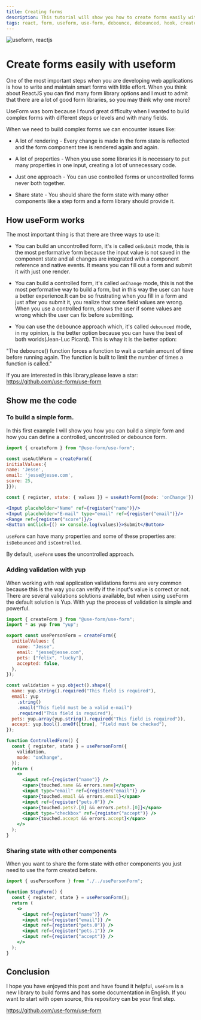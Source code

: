 ```yaml
---
title: Creating forms
description: This tutorial will show you how to create forms easily with useform.
tags: react, form, useform, use-form, debounce, debounced, hook, create, creating-a-form
---
```


![useform, reactjs](https://res.cloudinary.com/practicaldev/image/fetch/s--SOHJ-nn6--/c_imagga_scale,f_auto,fl_progressive,h_420,q_auto,w_1000/https://dev-to-uploads.s3.amazonaws.com/i/a0qtwoo6xz02au5p958w.png)

# Create forms easily with useform

One of the most important steps when you are developing web applications is how to write and maintain smart forms with little effort.
When you think about ReactJS you can find many form library options and I must to admit that there are a lot of good form libraries, so you may think why one more?

UseForm was born because I found great difficulty when I wanted to build complex forms with different steps or levels and with many fields.

When we need to build complex forms we can encounter issues like:

- A lot of rendering - Every change is made in the form state is reflected and the form component tree is rendered again and again.

- A lot of properties - When you use some libraries it is necessary to put many properties in one input, creating a lot of unnecessary code.

- Just one approach - You can use controlled forms or uncontrolled forms never both together.

- Share state - You should share the form state with many other components like a step form and a form library should provide it.

## How useForm works

The most important thing is that there are three ways to use it:

- You can build an uncontrolled form, it's is called `onSubmit` mode, this is the most performative form because the input value is not saved in the component state and all changes are integrated with a component reference and native events. It means you can fill out a form and submit it with just one render.

- You can build a controlled form, it's called `onChange` mode, this is not the most performative way to build a form, but in this way the user can have a better experience.It can be so frustrating when you fill in a form and just after you submit it, you realize that some field values are wrong. When you use a controlled form, shows the user if some values are wrong which the user can fix before submitting.

- You can use the debounce approach which, it's called `debounced` mode, in my opinion, is the better option because you can have the best of both worlds(Jean-Luc Picard). This is whay it is the better option:

"The debounce() function forces a function to wait a certain amount of time before running again. The function is built to limit the number of times a function is called."

If you are interested in this library,please leave a star: https://github.com/use-form/use-form

## Show me the code

### To build a simple form.

In this first example I will show you how you can build a simple form and how you can define a controlled, uncontrolled or debounce form.

```jsx
import { createForm } from "@use-form/use-form";

const useAuthForm = createForm({
initialValues:{
name: 'Jesse',
email: 'jesse@jesse.com',
score: 25,
}});

const { register, state: { values }} = useAuthForm({mode: 'onChange'});

<Input placeholder="Name" ref={register("name")}/>
<Input placeholder="E-mail" type="email" ref={register("email")}/>
<Range ref={register("score")}/>
<Button onClick={() => console.log(values)}>Submit</Button>
```

`useForm` can have many properties and some of these properties are: `isDebounced` and `isControlled`.

By default, `useForm` uses the uncontrolled approach.

### Adding validation with yup

When working with real application validations forms are very common because this is the way you can verify if the input's value is correct or not. There are several validations solutions available, but when using useForm the default solution is Yup. With yup the process of validation is simple and powerful.

```jsx
import { createForm } from "@use-form/use-form";
import * as yup from "yup";

export const usePersonForm = createForm({
  initialValues: {
    name: "Jesse",
    email: "jesse@jesse.com",
    pets: ["felix", "lucky"],
    accepted: false,
  },
});

const validation = yup.object().shape({
  name: yup.string().required("This field is required"),
  email: yup
    .string()
    .email("This field must be a valid e-mail")
    .required("This field is required"),
  pets: yup.array(yup.string().required("This field is required")),
  accept: yup.bool().oneOf([true], "Field must be checked"),
});

function ControlledForm() {
  const { register, state } = usePersonForm({
    validation,
    mode: "onChange",
  });
  return (
    <>
      <input ref={register("name")} />
      <span>{touched.name && errors.name}</span>
      <input type="email" ref={register("email")} />
      <span>{touched.email && errors.email}</span>
      <input ref={register("pets.0")} />
      <span>{touched.pets?.[0] && errors.pets?.[0]}</span>
      <input type="checkbox" ref={register("accept")} />
      <span>{touched.accept && errors.accept}</span>
    </>
  );
}
```

### Sharing state with other components

When you want to share the form state with other components you just need to use the form created before.

```jsx
import { usePersonForm } from "./../usePersonForm";

function StepForm() {
  const { register, state } = usePersonForm();
  return (
    <>
      <input ref={register("name")} />
      <input ref={register("email")} />
      <input ref={register("pets.0")} />
      <input ref={register("pets.1")} />
      <input ref={register("accept")} />
    </>
  );
}
```

## Conclusion

I hope you have enjoyed this post and have found it helpful, `useForm` is a new library to build forms and has some documentation in English. If you want to start with open source, this repository can be your first step.

https://github.com/use-form/use-form
